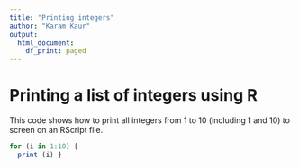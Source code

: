 ```yaml
---
title: "Printing integers"
author: "Karam Kaur"
output:
  html_document:
    df_print: paged
---
```


# Printing a list of integers using R

This code shows how to print all integers from 1 to 10 (including 1 and 10) to screen on an RScript file.

```r
for (i in 1:10) {
  print (i) }
```

